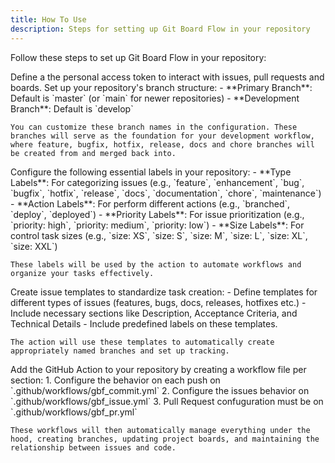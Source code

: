 ```yaml
---
title: How To Use
description: Steps for setting up Git Board Flow in your repository
---
```


Follow these steps to set up Git Board Flow in your repository:

<Steps>
  <Step title="Create a PAT">
    Define a the personal access token to interact with issues, pull requests and boards.
  </Step>
  
  <Step title="Configure Branch Structure">
    Set up your repository's branch structure:
    - **Primary Branch**: Default is `master` (or `main` for newer repositories)
    - **Development Branch**: Default is `develop`
    
    You can customize these branch names in the configuration. These branches will serve as the foundation for your development workflow, where feature, bugfix, hotfix, release, docs and chore branches will be created from and merged back into.
  </Step>

  <Step title="Set Up Required Labels">
    Configure the following essential labels in your repository:
    - **Type Labels**: For categorizing issues (e.g., `feature`, `enhancement`, `bug`, `bugfix`, `hotfix`, `release`, `docs`, `documentation`, `chore`, `maintenance`)
    - **Action Labels**: For perform different actions (e.g., `branched`, `deploy`, `deployed`)
    - **Priority Labels**: For issue prioritization (e.g., `priority: high`, `priority: medium`, `priority: low`)
    - **Size Labels**: For control task sizes (e.g., `size: XS`, `size: S`, `size: M`, `size: L`, `size: XL`, `size: XXL`)
    
    These labels will be used by the action to automate workflows and organize your tasks effectively.
  </Step>

  <Step title="Implement Issue Templates">
    Create issue templates to standardize task creation:
    - Define templates for different types of issues (features, bugs, docs, releases, hotfixes etc.)
    - Include necessary sections like Description, Acceptance Criteria, and Technical Details
    - Include predefined labels on these templates.
    
    The action will use these templates to automatically create appropriately named branches and set up tracking.
  </Step>

  <Step title="Install Git Board Flow">
    Add the GitHub Action to your repository by creating a workflow file per section:
    1. Configure the behavior on each push on `.github/workflows/gbf_commit.yml`
    2. Configure the issues behavior on `.github/workflows/gbf_issue.yml`
    3. Pull Request confuguration must be on `.github/workflows/gbf_pr.yml`
    
    These workflows will then automatically manage everything under the hood, creating branches, updating project boards, and maintaining the relationship between issues and code.
  </Step>
</Steps>